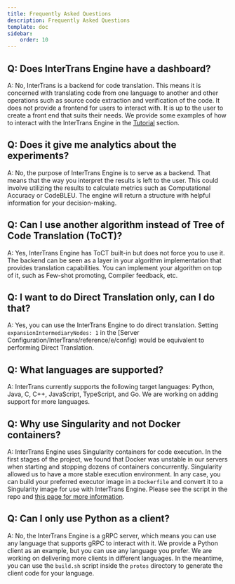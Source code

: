 ---
title: Frequently Asked Questions
description: Frequently Asked Questions
template: doc
sidebar:
    order: 10
---

## Q: Does InterTrans Engine have a dashboard?
A: No, InterTrans is a backend for code translation. This means it is concerned with translating code from one language to another and other operations such as source code extraction and verification of the code. It does not provide a frontend for users to interact with. It is up to the user to create a front end that suits their needs. We provide some examples of how to interact with the InterTrans Engine in the [Tutorial](/docs/InterTrans/guides/tutorials) section.

## Q: Does it give me analytics about the experiments?
A: No, the purpose of InterTrans Engine is to serve as a backend. That means that the way you interpret the results is left to the user. This could involve utilizing the results to calculate metrics such as Computational Accuracy or CodeBLEU. The engine will return a structure with helpful information for your decision-making.

## Q: Can I use another algorithm instead of Tree of Code Translation (ToCT)?
A: Yes, InterTrans Engine has ToCT built-in but does not force you to use it. The backend can be seen as a layer in your algorithm implementation that provides translation capabilities. You can implement your algorithm on top of it, such as Few-shot promoting, Compiler feedback, etc.

## Q: I want to do Direct Translation only, can I do that?
A: Yes, you can use the InterTrans Engine to do direct translation. Setting ```expansionIntermediaryNodes: 1``` in the [Server Configuration/InterTrans/reference/e/config) would be equivalent to performing Direct Translation.

## Q: What languages are supported?
A: InterTrans currently supports the following target languages: Python, Java, C, C++, JavaScript, TypeScript, and Go. We are working on adding support for more languages.

## Q: Why use Singularity and not Docker containers?
A: InterTrans Engine uses Singularity containers for code execution. In the first stages of the project, we found that Docker was unstable in our servers when starting and stopping dozens of containers concurrently. Singularity allowed us to have a more stable execution environment. In any case, you can build your preferred executor image in a ```Dockerfile``` and convert it to a Singularity image for use with InterTrans Engine. Please see the script in the repo and [this page for more information](https://docs.sylabs.io/InterTrans/guides/latest/user-guide/build_a_container.html#building-from-dockerfiles).

## Q: Can I only use Python as a client?
A: No, the InterTrans Engine is a gRPC server, which means you can use any language that supports gRPC to interact with it. We provide a Python client as an example, but you can use any language you prefer. We are working on delivering more clients in different languages. In the meantime, you can use the ```build.sh``` script inside the ```protos``` directory to generate the client code for your language.

